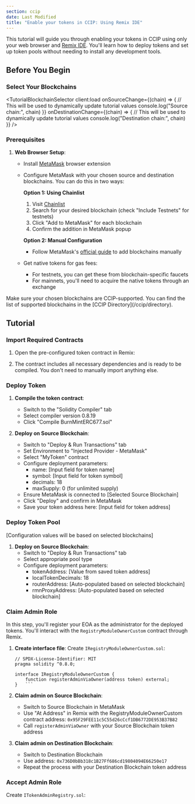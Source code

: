 ```yaml
---
section: ccip
date: Last Modified
title: "Enable your tokens in CCIP: Using Remix IDE"
---
```



This tutorial will guide you through enabling your tokens in CCIP using only your web browser and [Remix IDE](https://remix.ethereum.org). You'll learn how to deploy tokens and set up token pools without needing to install any development tools.

## Before You Begin

### Select Your Blockchains

<TutorialBlockchainSelector
  client:load
  onSourceChange={(chain) => {
    // This will be used to dynamically update tutorial values
    console.log("Source chain:", chain)
  }}
  onDestinationChange={(chain) => {
    // This will be used to dynamically update tutorial values
    console.log("Destination chain:", chain)
  }}
/>

### Prerequisites

1. **Web Browser Setup**:

   - Install [MetaMask](https://metamask.io/) browser extension
   - Configure MetaMask with your chosen source and destination blockchains. You can do this in two ways:

     **Option 1: Using Chainlist**

     1. Visit [Chainlist](https://chainlist.org/)
     2. Search for your desired blockchain (check "Include Testnets" for testnets)
     3. Click "Add to MetaMask" for each blockchain
     4. Confirm the addition in MetaMask popup

     **Option 2: Manual Configuration**

     - Follow MetaMask's [official guide](https://support.metamask.io/networks-and-sidechains/managing-networks/how-to-add-a-custom-network-rpc/) to add blockchains manually

   - Get native tokens for gas fees:
     - For testnets, you can get these from blockchain-specific faucets
     - For mainnets, you'll need to acquire the native tokens through an exchange

<Aside type="note" title="Blockchain Requirements">
  Make sure your chosen blockchains are CCIP-supported. You can find the list of supported blockchains in the [CCIP
  Directory](/ccip/directory).
</Aside>

## Tutorial

### Import Required Contracts

1. Open the pre-configured token contract in Remix:

   <CodeSample src="samples/CCIP/cct/TokenDependencies.sol" showButtonButton={true} />

2. The contract includes all necessary dependencies and is ready to be compiled. You don't need to manually import anything else.

### Deploy Token

1. **Compile the token contract**:

   - Switch to the "Solidity Compiler" tab
   - Select compiler version 0.8.19
   - Click "Compile BurnMintERC677.sol"

2. **Deploy on Source Blockchain**:
   - Switch to "Deploy & Run Transactions" tab
   - Set Environment to "Injected Provider - MetaMask"
   - Select "MyToken" contract
   - Configure deployment parameters:
     - name: [Input field for token name]
     - symbol: [Input field for token symbol]
     - decimals: 18
     - maxSupply: 0 (for unlimited supply)
   - Ensure MetaMask is connected to [Selected Source Blockchain]
   - Click "Deploy" and confirm in MetaMask
   - Save your token address here: [Input field for token address]

### Deploy Token Pool

[Configuration values will be based on selected blockchains]

1. **Deploy on Source Blockchain**:
   - Switch to "Deploy & Run Transactions" tab
   - Select appropriate pool type
   - Configure deployment parameters:
     - tokenAddress: [Value from saved token address]
     - localTokenDecimals: 18
     - routerAddress: [Auto-populated based on selected blockchain]
     - rmnProxyAddress: [Auto-populated based on selected blockchain]

### Claim Admin Role

In this step, you'll register your EOA as the administrator for the deployed tokens. You'll interact with the `RegistryModuleOwnerCustom` contract through Remix.

1. **Create interface file**:
   Create `IRegistryModuleOwnerCustom.sol`:

   ````solidity
   // SPDX-License-Identifier: MIT
   pragma solidity ^0.8.0;

   interface IRegistryModuleOwnerCustom {
       function registerAdminViaOwner(address token) external;
   }   ```

   ````

2. **Claim admin on Source Blockchain**:

   - Switch to Source Blockchain in MetaMask
   - Use "At Address" in Remix with the RegistryModuleOwnerCustom contract address: `0x95F29FEE11c5C55d26cCcf1DB6772DE953B37B82`
   - Call `registerAdminViaOwner` with your Source Blockchain token address

3. **Claim admin on Destination Blockchain**:
   - Switch to Destination Blockchain
   - Use address: `0x736D0bBb318c1B27Ff686cd19804094E66250e17`
   - Repeat the process with your Destination Blockchain token address

### Accept Admin Role

Create `ITokenAdminRegistry.sol`:
